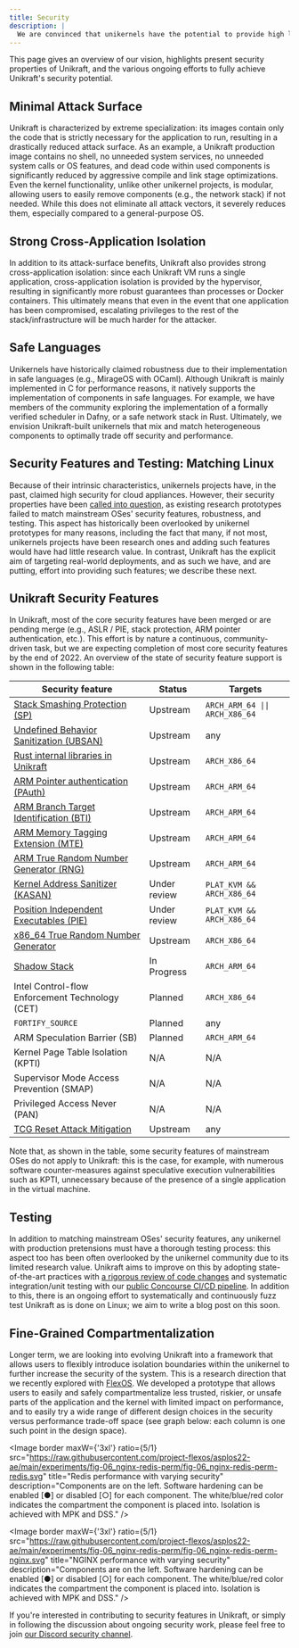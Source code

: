 ```yaml
---
title: Security
description: |
  We are convinced that unikernels have the potential to provide high levels of security, in some cases even better than that of mainstream operating systems.
---
```


This page gives an overview of our vision, highlights present security
properties of Unikraft, and the various ongoing efforts to fully achieve
Unikraft's security potential.

## Minimal Attack Surface

Unikraft is characterized by extreme specialization: its images contain only the
code that is strictly necessary for the application to run, resulting in a
drastically reduced attack surface. As an example, a Unikraft production image
contains no shell, no unneeded system services, no unneeded system calls or OS
features, and dead code within used components is significantly reduced by
aggressive compile and link stage optimizations. Even the kernel functionality,
unlike other unikernel projects, is modular, allowing users to easily remove
components (e.g., the network stack) if not needed. While this does not
eliminate all attack vectors, it severely reduces them, especially compared to a
general-purpose OS.

## Strong Cross-Application Isolation

In addition to its attack-surface benefits, Unikraft also provides strong
cross-application isolation: since each Unikraft VM runs a single application,
cross-application isolation is provided by the hypervisor, resulting in
significantly more robust guarantees than processes or Docker containers. This
ultimately means that even in the event that one application has been
compromised, escalating privileges to the rest of the stack/infrastructure will
be much harder for the attacker.

## Safe Languages

Unikernels have historically claimed robustness due to their implementation in
safe languages (e.g., MirageOS with OCaml). Although Unikraft is mainly
implemented in C for performance reasons, it natively supports the
implementation of components in safe languages. For example, we have members of
the community exploring the implementation of a formally verified scheduler in
Dafny, or a safe network stack in Rust. Ultimately, we envision Unikraft-built
unikernels that mix and match heterogeneous components to optimally trade off
security and performance.

## Security Features and Testing: Matching Linux

Because of their intrinsic characteristics, unikernels projects have, in the
past, claimed high security for cloud appliances. However, their security
properties have been [called into
question](https://research.nccgroup.com/wp-content/uploads/2020/07/ncc_group-assessing_unikernel_security.pdf),
as existing research prototypes failed to match mainstream OSes' security
features, robustness, and testing. This aspect has historically been overlooked
by unikernel prototypes for many reasons, including the fact that many, if not
most, unikernels projects have been research ones and adding such features would
have had little research value. In contrast, Unikraft has the explicit aim of
targeting real-world deployments, and as such we have, and are putting, effort
into providing such features; we describe these next.

## Unikraft Security Features

In Unikraft, most of the core security features have been merged or are pending merge (e.g., ASLR / PIE, stack protection, ARM pointer authentication, etc.).
This effort is by nature a continuous, community-driven task, but we are expecting completion of most core security features by the end of 2022. An overview of the state of security feature support is shown in the following table:

| Security feature                                                                                       | Status           | Targets                        |
| ------------------------------------------------------------------------------------------------------ | ---------------- | ------------------------------ |
| [Stack Smashing Protection (SP)](https://github.com/unikraft/unikraft/tree/staging/lib/uksp)           | Upstream         | `ARCH_ARM_64 \|\| ARCH_X86_64` |
| [Undefined Behavior Sanitization (UBSAN)](https://github.com/unikraft/unikraft/tree/staging/lib/ubsan) | Upstream         | any                            |
| [Rust internal libraries in Unikraft](https://github.com/unikraft/unikraft/tree/staging/lib/ukrust)    | Upstream         | `ARCH_X86_64`                  |
| [ARM Pointer authentication (PAuth)](https://github.com/unikraft/unikraft/pull/369)                    | Upstream         | `ARCH_ARM_64`                  |
| [ARM Branch Target Identification (BTI)](https://github.com/unikraft/unikraft/pull/421)                | Upstream         | `ARCH_ARM_64`                  |
| [ARM Memory Tagging Extension (MTE)](https://github.com/unikraft/unikraft/pull/458)                    | Upstream         | `ARCH_ARM_64`                  |
| [ARM True Random Number Generator (RNG)](https://github.com/unikraft/unikraft/pull/434)                | Upstream         | `ARCH_ARM_64`                  |
| [Kernel Address Sanitizer (KASAN)](https://github.com/unikraft/unikraft/pull/191)                      | Under review     | `PLAT_KVM && ARCH_X86_64`      |
| [Position Independent Executables (PIE)](https://github.com/unikraft/unikraft/pull/772)                | Under review     | `PLAT_KVM && ARCH_X86_64`      |
| [x86_64 True Random Number Generator](https://github.com/unikraft/unikraft/pull/695)                   | Upstream         | `ARCH_X86_64`                  |
| [Shadow Stack](https://github.com/unikraft/unikraft/pull/505)                                          | In Progress      | `ARCH_ARM_64`                  |
| Intel Control-flow Enforcement Technology (CET)                                                        | Planned          | `ARCH_X86_64`                  |
| `FORTIFY_SOURCE`                                                                                       | Planned          | any                            |
| ARM Speculation Barrier (SB)                                                                           | Planned          | `ARCH_ARM_64`                  |
| Kernel Page Table Isolation (KPTI)                                                                     | N/A              | N/A                            |
| Supervisor Mode Access Prevention (SMAP)                                                               | N/A              | N/A                            |
| Privileged Access Never (PAN)                                                                          | N/A              | N/A                            |
| [TCG Reset Attack Mitigation](https://github.com/unikraft/unikraft/commit/26313ec58d)                  | Upstream         | any                            |

Note that, as shown in the table, some security features of mainstream OSes do
not apply to Unikraft: this is the case, for example, with numerous software
counter-measures against speculative execution vulnerabilities such as KPTI,
unnecessary because of the presence of a single application in the virtual
machine.

## Testing

In addition to matching mainstream OSes' security features, any unikernel with
production pretensions must have a thorough testing process: this aspect too has
been often overlooked by the unikernel community due to its limited research
value. Unikraft aims to improve on this by adopting state-of-the-art practices
with [a rigorous review of code changes](/docs/contributing/review-process/) and
systematic integration/unit testing with our [public Concourse CI/CD
pipeline](https://builds.unikraft.io). In addition to this, there is an ongoing
effort to systematically and continuously fuzz test Unikraft as is done on
Linux; we aim to write a blog post on this soon.

## Fine-Grained Compartmentalization

Longer term, we are looking into evolving Unikraft into a framework that allows
users to flexibly introduce isolation boundaries within the unikernel to further
increase the security of the system. This is a research direction that we
recently explored with [FlexOS](https://project-flexos.github.io). We developed
a prototype that allows users to easily and safely compartmentalize less
trusted, riskier, or unsafe parts of the application and the kernel with limited
impact on performance, and to easily try a wide range of different design
choices in the security versus performance trade-off space (see graph below:
each column is one such point in the design space).

<Image
  border
  maxW={'3xl'}
  ratio={5/1}
  src="https://raw.githubusercontent.com/project-flexos/asplos22-ae/main/experiments/fig-06_nginx-redis-perm/fig-06_nginx-redis-perm-redis.svg"
  title="Redis performance with varying security"
  description="Components are on the left. Software hardening can be enabled [●] or disabled [○] for each component. The white/blue/red color indicates the compartment the component is placed into. Isolation is achieved with MPK and DSS."
/>

<Image
  border
  maxW={'3xl'}
  ratio={5/1}
  src="https://raw.githubusercontent.com/project-flexos/asplos22-ae/main/experiments/fig-06_nginx-redis-perm/fig-06_nginx-redis-perm-nginx.svg"
  title="NGINX performance with varying security"
  description="Components are on the left. Software hardening can be enabled [●] or disabled [○] for each component. The white/blue/red color indicates the compartment the component is placed into. Isolation is achieved with MPK and DSS."
/>

If you're interested in contributing to security features in Unikraft, or simply
in following the discussion about ongoing security work, please feel free to
join [our Discord security channel](https://bit.ly/UnikraftDiscordSecurity).
